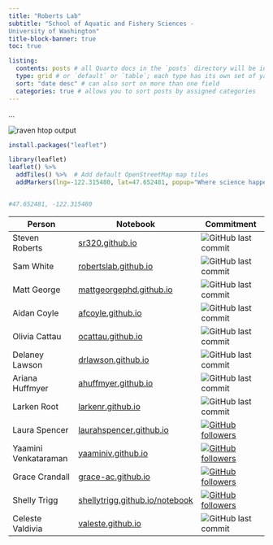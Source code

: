 ```yaml
---
title: "Roberts Lab"
subtitle: "School of Aquatic and Fishery Sciences -
University of Washington"
title-block-banner: true
toc: true

listing: 
  contents: posts # all Quarto docs in the `posts` directory will be included on your listing page
  type: grid # or `default` or `table`; each type has its own set of yaml options to include
  sort: "date desc" # can also sort on more than one field
  categories: true # allows you to sort posts by assigned categories 
---
```


...

![](img/raven.gif){alt="raven htop output" fig-align="center"}
```r
install.packages("leaflet")
```


```r
library(leaflet)
leaflet() %>%
  addTiles() %>%  # Add default OpenStreetMap map tiles
  addMarkers(lng=-122.315480, lat=47.652481, popup="Where science happens")


#47.652481, -122.315480
```



Person | Notebook  | Commitment
--- | --- | ----
Steven Roberts | [sr320.github.io](https://sr320.github.io/) |  ![GitHub last commit](https://img.shields.io/github/last-commit/sr320/sr320.github.io)
Sam White | [robertslab.github.io](https://robertslab.github.io/sams-notebook/) |  ![GitHub last commit](https://img.shields.io/github/last-commit/RobertsLab/sams-notebook)
Matt George | [mattgeorgephd.github.io](https://mattgeorgephd.github.io/notebook/) | ![GitHub last commit](https://img.shields.io/github/last-commit/mattgeorgephd/mattgeorgephd.github.io)
Aidan Coyle | [afcoyle.github.io](https://afcoyle.github.io) |   ![GitHub last commit](https://img.shields.io/github/last-commit/afcoyle/afcoyle.github.io)
Olivia Cattau | [ocattau.github.io](https://ocattau.github.io)  | ![GitHub last commit](https://img.shields.io/github/last-commit/ocattau/ocattau.github.io)
Delaney Lawson| [drlawson.github.io](https://drlawson.github.io)  | ![GitHub last commit](https://img.shields.io/github/last-commit/drlawson/drlawson.github.io)
Ariana Huffmyer | [ahuffmyer.github.io](https://ahuffmyer.github.io/ASH_Putnam_Lab_Notebook/) | ![GitHub last commit](https://img.shields.io/github/last-commit/AHuffmyer/ASH_Putnam_Lab_Notebook)
Larken Root | [larkenr.github.io](https://github.com/larkenr/larkenr.github.io) | ![GitHub last commit](https://img.shields.io/github/last-commit/larkenr/larkenr.github.io)
Laura Spencer | [laurahspencer.github.io](https://laurahspencer.github.io/LabNotebook/)  | [![GitHub followers](https://img.shields.io/github/followers/laurahspencer.svg?style=social&label=Follow&maxAge=2592000)](https://github.com/laurahspencer)
Yaamini Venkataraman | [yaaminiv.github.io](https://yaaminiv.github.io/) | [![GitHub followers](https://img.shields.io/github/followers/yaaminiv.svg?style=social&label=Follow&maxAge=2592000)](https://github.com/yaaminiv)
Grace Crandall | [grace-ac.github.io](https://grace-ac.github.io/) |  [![GitHub followers](https://img.shields.io/github/followers/grace-ac.svg?style=social&label=Follow&maxAge=2592000)](https://github.com/grace-ac)
Shelly Trigg | [shellytrigg.github.io/notebook](https://shellytrigg.github.io/notebook/) |   [![GitHub followers](https://img.shields.io/github/followers/shellytrigg.svg?style=social&label=Follow&maxAge=2592000)](https://github.com/shellytrigg)
Celeste Valdivia | [valeste.github.io](https://valeste.github.io/) | ![GitHub last commit](https://img.shields.io/github/last-commit/valeste/valeste.github.io)